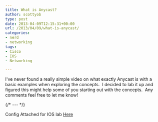 ```yaml
---
title: What is Anycast?
author: scottyob
type: post
date: 2013-04-09T12:15:31+00:00
url: /2013/04/09/what-is-anycast/
categories:
- nerd
- networking
tags:
- Cisco
- IOS
- Networking

---
```


I've never found a really simple video on what exactly Anycast is with a basic examples when exploring the concepts.  I decided to lab it up and figured this might help some of you starting out with the concepts.  Any comments feel free to let me know!

{/* --- */}

<YouTube videoId="YM_b_YmTRBA" />

Config Attached for IOS lab <a href={zip} >Here</a>
